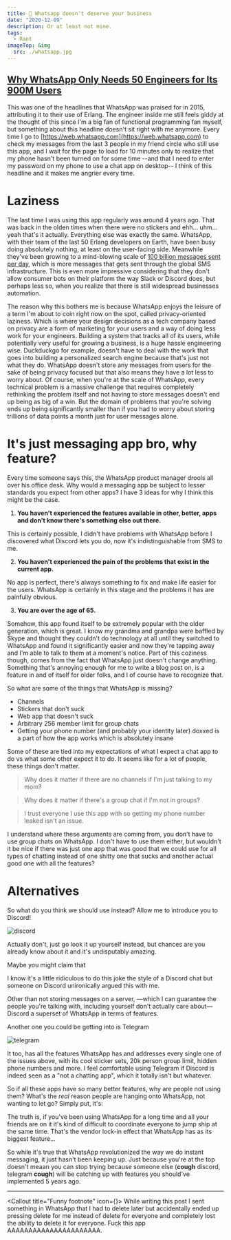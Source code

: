 ```yaml
---
title: 💬 Whatsapp doesn't deserve your business
date: "2020-12-09"
description: Or at least not mine.
tags:
  - Rant
imageTop: &img
  src: ./whatsapp.jpg
---
```


<h2>
  <a
    href="https://www.wired.com/2015/09/whatsapp-serves-900-million-users-50-engineers/"
    target="_blank"
    rel="noopener external"
  >
    Why WhatsApp Only Needs 50 Engineers for Its 900M Users
  </a>
</h2>

This was one of the headlines that WhatsApp was praised for in 2015, attributing it to their use of Erlang. The engineer inside me still feels giddy at the thought of this since I'm a big fan of functional programming fan myself, but something about this headline doesn't sit right with me anymore. Every time I go to [https://web.whatsapp.com](https://web.whatsapp.com) to check my messages from the last 3 people in my friend circle who still use this app, and I wait for the page to load for 10 minutes only to realize that my phone hasn't been turned on for some time --and that I need to enter my password on my phone to use a chat app on desktop-- I think of this headline and it makes me angrier every time.

# Laziness

The last time I was using this app regularly was around 4 years ago. That was back in the olden times when there were no stickers and ehh... uhm... yeah that's it actually. Everything else was exactly the same. WhatsApp, with their team of the last 50 Erlang developers on Earth, have been busy doing absolutely nothing, at least on the user-facing side. Meanwhile they've been growing to a mind-blowing scale of [100 billion messages sent per day](https://techcrunch.com/2020/10/29/whatsapp-is-now-delivering-roughly-100-billion-messages-a-day/), which is more messages that gets sent through the global SMS infrastructure. This is even more impressive considering that they don't allow consumer bots on their platform the way Slack or Discord does, but perhaps less so, when you realize that there is still widespread businesses automation.

The reason why this bothers me is because WhatsApp enjoys the leisure of a term I'm about to coin right now on the spot, called privacy-oriented laziness. Which is where your design decisions as a tech company based on privacy are a form of marketing for your users and a way of doing less work for your engineers. Building a system that tracks all of its users, while potentially very useful for growing a business, is a huge hassle engineering wise. Duckduckgo for example, doesn't have to deal with the work that goes into building a personalized search engine because that's just not what they do. WhatsApp doesn't store any messages from users for the sake of being privacy focused but that also means they have a lot less to worry about. Of course, when you're at the scale of WhatsApp, every technical problem is a massive challenge that requires completely rethinking the problem itself and not having to store messages doesn't end up being as big of a win. But the domain of problems that you're solving ends up being significantly smaller than if you had to worry about storing trillions of data points a month just for user messages alone.


<DiscordMessageContainer>
  <DiscordMessage
    message="Hey man, why does a chat program need features? Isn't it enough for it to just allow you to chat with people?"
    username="Definitely Not a Facebook Employee"
    roleColor="pink.700"
    date="Today at 5:05 AM"
    avatar={Wa}
    reactions={[
      {
        image: NodReaction,
        reactCount: 12,
        reacted: false,
        name: ":anodprobably:",
      },
    ]}
  />
  <DiscordMessage
    message="If I can chat on it, it's good bro."
    username="Boomer"
    roleColor="orange.700"
    date="Today at 5:10 AM"
    avatar={Boomer}
  />
  <DiscordMessage
    message="But there are so many problems with it, shouldn't you expect an app to be good and improving?"
    username="Xetera"
    roleColor="pink.600"
    date="Today at 5:12 AM"
    reactions={[
      { image: Downvote, reactCount: 35, name: ":no:" },
      { image: Angery, reactCount: 27, name: ":angery:" },
    ]}
    avatar={Xetera}
  />
  <DiscordMessage
    message="That's the most ridiculous thing I've ever heard."
    username="Definitely Not a Facebook Employee"
    roleColor="pink.700"
    date="Today at 5:13 AM"
    avatar={Wa}
    reactions={[{ image: Uhuh, reactCount: 0, reacted: true, name: ":uhuh:" }]}
  />
</DiscordMessageContainer>

# It's just messaging app bro, why feature?

Every time someone says this, the WhatsApp product manager drools all over his office desk. Why would a messaging app be subject
to lesser standards you expect from other apps? I have 3 ideas for why I think this
might be the case.

1. **You haven't experienced the features available in other, better, apps and don't know there's something else out there.**

This is certainly
possible, I didn't have problems with WhatsApp before I discovered what Discord lets
you do, now it's indistinguishable from SMS to me.

2. **You haven't experienced the pain of the problems that exist in the current app.**

No app is perfect, there's
always something to fix and make life easier for the users. WhatsApp is certainly
in this stage and the problems it has are painfully obvious.

3. **You are over the age of 65.**

Somehow, this app found itself to be extremely popular with the older generation, which is great. I know my grandma and grandpa were baffled by Skype and thought they couldn't do technology at all until they switched to WhatsApp and found it significantly easier and now they're tapping away and I'm able to talk to them at a moment's notice. Part of this coziness though, comes from the fact that WhatsApp just doesn't change anything. Something that's annoying enough for me to write a blog post on, is a feature in and of itself for older folks, and I of course have to recognize that.

So what are some of the things that WhatsApp is missing?

- Channels
- Stickers that don't suck
- Web app that doesn't suck
- Arbitrary 256 member limit for group chats
- Getting your phone number (and probably your identity later) doxxed is a part of how the app works which is absolutely insane

Some of these are tied into my expectations of what I expect a chat app to do vs what some other expect it to do. It seems like for a lot of people, these things don't matter.

> Why does it matter if there are no channels if I'm just talking to my mom?

> Why does it matter if there's a group chat if I'm not in groups?

> I trust everyone I use this app with so getting my phone number leaked isn't an issue.

I understand where these arguments are coming from, you don't have to use group chats on WhatsApp. I don't have to use them either, but wouldn't it be nice if there was just one app that was good that we could use for all types of chatting instead of one shitty one that sucks and another actual good one with all the features?

# Alternatives

So what do you think we should use instead? Allow me to introduce you to Discord!

![discord](./discord.png)

Actually don't, just go look it up yourself instead, but chances are you already know about it and it's undisputably amazing.

Maybe you might claim that


<DiscordMessage
  p={4}
  borderRadius="md"
  message="Yeah but like these apps don't really do the same thing, Discord isn't a chatting app."
  username="My last 2 brain cells"
  roleColor="green.300"
  date="Today at 9:51 AM"
  avatar={WeSmart}
/>

<Text mb={4} fontSize="sm" color="text.500">
  I know it's a little ridiculous to do this joke the style of a Discord chat
  but someone on Discord unironically argued this with me.
</Text>

Other than not storing messages on a server, —which I can guarantee the people you're talking with, including yourself don't actually care about— Discord a superset of WhatsApp in terms of features.

Another one you could be getting into is Telegram

![telegram](./telegram_logo.jpg)

It too, has all the features WhatsApp has and addresses every single one of the issues above, with its cool sticker sets, 20k person group limit, hidden phone numbers and more. I feel comfortable using Telegram if Discord is indeed seen as a "not a chatting app", which it totally isn't but whatever.

So if all these apps have so many better features, why are people not using them? What's the _real_ reason people are hanging onto WhatsApp, not wanting to let go? Simply put, it's:

<WhatsappContainer>
  <WhatsappMessage
    color="rgb(120, 159, 115)"
    time="9:18 AM"
    messages={["Hey Discord is really cool you guys", "You wanna switch?"]}
  />
  <WhatsappMessage
    wrapFirst
    username="Billy"
    other={true}
    number="+1 (234) 567-8910"
    color="rgb(230, 159, 115)"
    time="9:21 AM"
    messages={[
      "Man it's just like",
      "...",
      "I'm already using whatsapp",
      "and so are all my other friends",
      ".......",
      "fuck off",
    ]}
  />
  <WhatsappMessage
    wrapFirst
    username="John"
    other={true}
    number="+42 (069) 1337-420"
    color="#bd88eb"
    time="9:23 AM"
    messages={["Lmaooo", "Yeah dude we're not switching to Discord"]}
  />
</WhatsappContainer>

The truth is, if you've been using WhatsApp for a long time and all your friends are on it it's kind of difficult to coordinate everyone to jump ship at the same time. That's the vendor lock-in effect that WhatsApp has as its biggest feature...

So while it's true that WhatsApp revolutionized the way we do instant messaging, it just hasn't been keeping up. Just because you're at the top doesn't meaan you can stop trying because someone else (**cough** discord, telegram **cough**) will be catching up with features you should've implemented 5 years ago.

<Hr mb={6} />


<Callout title="Funny footnote" icon={<RiChat1Fill />}>
  <Text color="text.300">
    While writing this post I sent something in WhatsApp that I had to delete
    later but accidentally ended up pressing <T>delete for me</T> instead of
    <T>delete for everyone</T> and completely lost the ability to delete it for everyone.
    Fuck this app AAAAAAAAAAAAAAAAAAAAAA.
  </Text>
</Callout>
